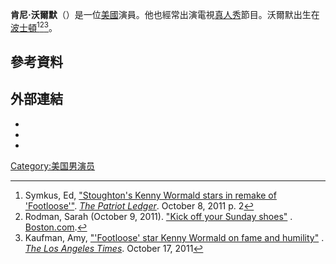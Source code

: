 '''肯尼·沃爾默'''（{{lang-en|Kenny Wormald}}）是一位[[美國|美國]]演員。他也經常出演電視[[真人秀|真人秀]]節目。沃爾默出生在[[波士頓|波士頓]]<ref>Symkus, Ed, [http://www.patriotledger.com/features/x1611319353/Stoughtons-Kenny-Wormald-stars-in-remake-of-Footloose?zc_p=1 "Stoughton's Kenny Wormald stars in remake of 'Footloose'"]. ''[[The_Patriot_Ledger|The Patriot Ledger]]''. October 8, 2011 p. 2</ref><ref>Rodman, Sarah (October 9, 2011). [http://www.boston.com/ae/movies/articles/2011/10/09/stoughton_native_kenny_wormald_dances_way_into_starring_role_of_footloose_movie_remake/ "Kick off your Sunday shoes"] {{Wayback|url=http://www.boston.com/ae/movies/articles/2011/10/09/stoughton_native_kenny_wormald_dances_way_into_starring_role_of_footloose_movie_remake/ |date=20160304093320 }}. [[Boston.com|Boston.com]].</ref><ref name="LATIMES2011">Kaufman, Amy, [http://latimesblogs.latimes.com/movies/2011/10/kenny-wormald-footloose-remake-star-ren-mccormack-kevin-bacon-new.html "'Footloose' star Kenny Wormald on fame and humility"] {{Wayback|url=http://latimesblogs.latimes.com/movies/2011/10/kenny-wormald-footloose-remake-star-ren-mccormack-kevin-bacon-new.html |date=20210126151042 }}. ''[[The_Los_Angeles_Times|The Los Angeles Times]]''. October 17, 2011</ref>。
==參考資料==
{{reflist}}
== 外部連結 ==
* {{IMDb name|1552693}}
* {{tcmdb name|11234146}}
* {{amg name|612911}}
[[Category:美国男演员|Category:美国男演员]]